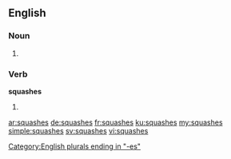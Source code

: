 ==English==

===Noun===
{{head|en}}

# {{plural of|squash}}

===Verb===
'''squashes'''
# {{en-third-person singular of|squash}}

[[Category:English plurals ending in "-es"]]

[[ar:squashes]]
[[de:squashes]]
[[fr:squashes]]
[[ku:squashes]]
[[my:squashes]]
[[simple:squashes]]
[[sv:squashes]]
[[vi:squashes]]